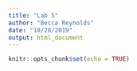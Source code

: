 ```yaml
---
title: "Lab 5"
author: "Becca Reynolds"
date: "10/28/2019"
output: html_document
---
```


```r
knitr::opts_chunk$set(echo = TRUE)
```

